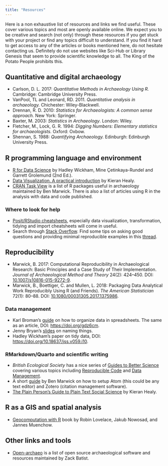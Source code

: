 ```yaml
---
title: "Resources"
---
```


Here is a non exhaustive list of resources and links we find useful.
These cover various topics and most are openly available online.
We expect you to be creative and search (not only) through these resources if
you get stuck with your project or find any topics difficult to understand.
If you find it hard to get access to any of the articles or books mentioned here,
do not hesitate contacting us. Definitely do not use websites like Sci-Hub or
Library Genesis that seem to provide scientific knowledge to all. The King of
the Potato People prohibits this.

## Quantitative and digital archaeology

- Carlson, D. L. 2017: *Quantitative Methods in Archaeology Using R.*
  Cambridge: Cambridge University Press.
- VanPool, TL and Leonard, RD. 2011. *Quantitative analysis in archaeology.* Chichester:   Wiley-Blackwell.
- Drennan, R. D. 2010: *Statistics for Archaeologists: A common sense approach.*
  New York: Springer.
- Baxter, M. 2003: *Statistics in Archaeology*. London: Wiley.
- Fletcher, M., Lock, G. R. 1994: *Digging Numbers: Elementary statistics for archaeologists.*
  Oxford: Oxbow.
- Shennan, S. 1988: *Quantifying Archaeology.* Edinburgh: Edinburgh University Press.

<!--
- [Open Digital Archaeology Textbook](https://o-date.github.io/) by Shawn Graham et al.
-->

<!--
### Statistics
- [An Introduction to Statistical Learning](https://www.statlearning.com/) by
  Gareth James, Daniela Witten, Trevor Hastie and Rob Tibshirani.
  Great resource to learn more, way advanced than how the subject is explained in
  this course though.
-->

## R programming language and environment

- [R for Data Science](https://r4ds.hadley.nz/) by Hadley Wickham, Mine Çetinkaya-Rundel and Garrett Grolemund (2nd Ed.).
- [Data Visualization. A practical introduction](https://socviz.co/) by Kieran Healy.
- [CRAN Task View](https://github.com/benmarwick/ctv-archaeology) is a list of
  R packages useful in archaeology maintained by Ben Marwick.
  There is also a list of articles using R in the analysis with data and code
  published.

### Where to look for help

- [Posit/RStudio cheatsheets](https://posit.co/resources/cheatsheets/), especially
  data visualization, transformation, tidying and import cheatsheets will come in useful.
- Search through [Stack Overflow](https://stackoverflow.com/questions/tagged/r).
  Find some tips on asking good questions and providing minimal reproducible examples
  in this [thread](https://stackoverflow.com/questions/5963269/how-to-make-a-great-r-reproducible-example).

## Reproducibility

- Marwick, B. 2017: Computational Reproducibility in Archaeological Research:
  Basic Principles and a Case Study of Their Implementation.
  *Journal of Archaeological Method and Theory* 24(2): 424–450.
  DOI: [10.1007/s10816-015-9272-9](https://doi.org/10.1007/s10816-015-9272-9).
- Marwick, B., Boettiger, C. and Mullen, L. 2018: Packaging Data Analytical Work
  Reproducibly Using R (and Friends). *The American Statistician* 72(1): 80–88.
  DOI: [10.1080/00031305.2017.1375986](https://doi.org/10.1080/00031305.2017.1375986).

### Data management

- Karl Broman's [guide](https://kbroman.org/dataorg/) on how to organize data in
  spreadsheets. The same as an article, DOI: [https://doi.org/gdz6cm](https://doi.org/gdz6cm).
- Jenny Bryan's [slides](http://www2.stat.duke.edu/~rcs46/lectures_2015/01-markdown-git/slides/naming-slides/naming-slides.pdf) on naming things.
- Hadley Wickham's paper on tidy data, DOI: [https://doi.org/10.18637/jss.v059.i10](https://doi.org/10.18637/jss.v059.i10).

### RMarkdown/Quarto and scientific writing

- *British Ecological Society* has a nice series of [Guides to Better Science](https://www.britishecologicalsociety.org/publications/guides-to/)
  covering various topics including [Reproducible Code](https://www.britishecologicalsociety.org/wp-content/uploads/2019/06/BES-Guide-Reproducible-Code-2019.pdf?utm_source=web&utm_medium=web&utm_campaign=better_science)
  and [Data Management](https://www.britishecologicalsociety.org/wp-content/uploads/2019/06/BES-Guide-Data-Management-2019.pdf?utm_source=web&utm_medium=web&utm_campaign=better_science).
- A short [guide](https://github.com/benmarwick/atom-for-scholarly-writing-with-markdown)
  by Ben Marwick on how to setup Atom (this could be any text editor) and Zotero
  (citation management software).
- [The Plain Person’s Guide to Plain Text Social Science](https://plain-text.co/)
  by Kieran Healy.

## R as a GIS and spatial analysis

- [Geocomputation with R](https://geocompr.robinlovelace.net/index.html) book by Robin Lovelace, Jakub Nowosad, and Jannes Muenchow.

## Other links and tools

- [Open-archaeo](https://open-archaeo.info/) is a list of open source archaeological
  software and resources maintained by Zack Batist.
  
